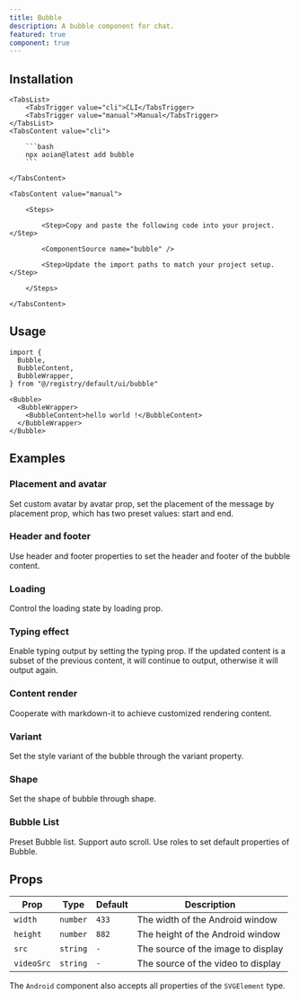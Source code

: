 ```yaml
---
title: Bubble
description: A bubble component for chat.
featured: true
component: true
---
```


<ComponentPreview name="bubble-demo" description="A bubble" />

## Installation

<Tabs defaultValue="cli">

    <TabsList>
        <TabsTrigger value="cli">CLI</TabsTrigger>
        <TabsTrigger value="manual">Manual</TabsTrigger>
    </TabsList>
    <TabsContent value="cli">

        ```bash
        npx aoian@latest add bubble
        ```

    </TabsContent>

    <TabsContent value="manual">

        <Steps>

            <Step>Copy and paste the following code into your project.</Step>

            <ComponentSource name="bubble" />

            <Step>Update the import paths to match your project setup.</Step>

        </Steps>

    </TabsContent>

</Tabs>

## Usage

```tsx
import {
  Bubble,
  BubbleContent,
  BubbleWrapper,
} from "@/registry/default/ui/bubble"
```

```tsx
<Bubble>
  <BubbleWrapper>
    <BubbleContent>hello world !</BubbleContent>
  </BubbleWrapper>
</Bubble>
```

## Examples

### Placement and avatar

Set custom avatar by avatar prop, set the placement of the message by placement prop, which has two preset values: start and end.

<ComponentPreview
    name="bubble-placement-avatar"
    description="Set custom avatar by avatar prop, set the placement of the message by placement prop, which has two preset values: start and end."
/>

### Header and footer

Use header and footer properties to set the header and footer of the bubble content.

<ComponentPreview
    name="bubble-layout"
    description="Use header and footer properties to set the header and footer of the bubble content."
/>

### Loading

Control the loading state by loading prop.

<ComponentPreview
    name="bubble-loading"
    description="Control the loading state by loading prop."
/>

### Typing effect

Enable typing output by setting the typing prop. If the updated content is a subset of the previous content, it will continue to output, otherwise it will output again.

<ComponentPreview
    name="bubble-typing"
    description="Enable typing output by setting the typing prop. If the updated content is a subset of the previous content, it will continue to output, otherwise it will output again."
/>

### Content render

Cooperate with markdown-it to achieve customized rendering content.

<ComponentPreview
    name="bubble-content-render"
    description="Cooperate with markdown-it to achieve customized rendering content."
/>

### Variant

Set the style variant of the bubble through the variant property.

<ComponentPreview
    name="bubble-variant"
    description="Set the style variant of the bubble through the variant property."
/>

### Shape

Set the shape of bubble through shape.

<ComponentPreview
    name="bubble-shape"
    description="Set the shape of bubble through shape"
/>

### Bubble List

Preset Bubble list. Support auto scroll. Use roles to set default properties of Bubble.

<ComponentPreview
    name="bubble-list-demo"
    description="Preset Bubble list. Support auto scroll. Use roles to set default properties of Bubble"
/>


## Props

| Prop       | Type     | Default | Description                        |
| ---------- | -------- | ------- | ---------------------------------- |
| `width`    | `number` | `433`   | The width of the Android window    |
| `height`   | `number` | `882`   | The height of the Android window   |
| `src`      | `string` | `-`     | The source of the image to display |
| `videoSrc` | `string` | `-`     | The source of the video to display |

The `Android` component also accepts all properties of the `SVGElement` type.
